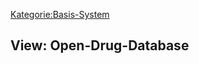 [[Kategorie:Basis-System]]
== View: Open-Drug-Database==
{{PluginInfo
|plugin=ch.elexis
| category=ch.elexis.datenKategorie
| wikiName=ChElexisViewsOddbview
| Iatrix-Hilfe=[http://www.iatrix.org/pmwiki.php?n=Elexishilfe.ChElexisViewsOddbview http://www.iatrix.org/pmwiki.php?n=Elexishilfe.ChElexisViewsOddbview]
| view_name=View
| name=elexis
| description=Elexis Basismodul
| category=invisible
| license=EPL
| first_commit_date=2007-06-24
| first_commit_author=rgw_ch
| responsible=weirich@elexis.ch
| type=Basis-System


}}